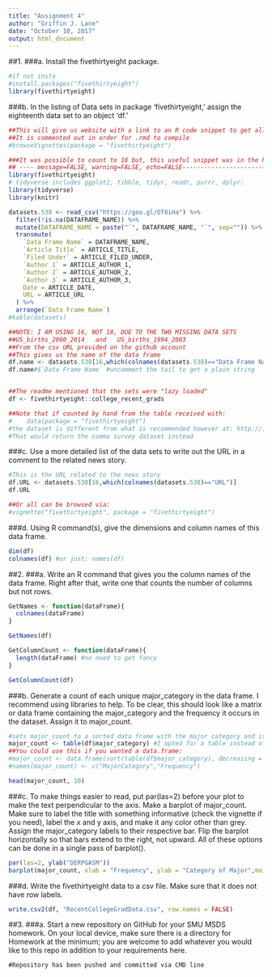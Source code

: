 ```yaml
---
title: "Assignment 4"
author: "Griffin J. Lane"
date: "October 10, 2017"
output: html_document
---
```


##1.
###a. Install the fivethirtyeight package.
```r
#if not insta
#install.packages("fivethirtyeight")
library(fivethirtyeight)
```

###b. In the listing of Data sets in package ‘fivethirtyeight,’ assign the eighteenth data set to an object ‘df.’
```r
##This will give us website with a link to an R code snippet to get all the datasets
##It is commented out in order for .rmd to compile
#browseVignettes(package = "fivethirtyeight")  

###It was possible to count to 18 but, this useful snippet was in the help docs for fivethirtyeight
## ---- message=FALSE, warning=FALSE, echo=FALSE---------------------------
library(fivethirtyeight)
# tidyverse includes ggplot2, tibble, tidyr, readr, purrr, dplyr:
library(tidyverse)
library(knitr)

datasets.538 <- read_csv("https://goo.gl/OT8iHa") %>% 
  filter(!is.na(DATAFRAME_NAME)) %>% 
  mutate(DATAFRAME_NAME = paste("`", DATAFRAME_NAME, "`", sep="")) %>% 
  transmute(
    `Data Frame Name` = DATAFRAME_NAME,
    `Article Title` = ARTICLE_TITLE,
    `Filed Under` = ARTICLE_FILED_UNDER,
    `Author 1` = ARTICLE_AUTHOR_1,
    `Author 2` = ARTICLE_AUTHOR_2,
    `Author 3` = ARTICLE_AUTHOR_3,
    Date = ARTICLE_DATE,
    URL = ARTICLE_URL
  ) %>% 
  arrange(`Data Frame Name`)
#kable(datasets)

##NOTE: I AM USING 16, NOT 18, DUE TO THE TWO MISSING DATA SETS
##US_births_2000_2014   and   US_births_1994_2003
##From the csv URL provided on the github account
##This gives us the name of the data frame
df.name <- datasets.538[16,which(colnames(datasets.538)=="Data Frame Name")] 
df.name#$`Data Frame Name` #uncomment the tail to get a plain string


##The readme mentioned that the sets were "lazy loaded"
df <- fivethirtyeight::college_recent_grads

##Note that if counted by hand from the table received with:
#    data(package = "fivethirtyeight")
#the dataset is different from what is recommended however at: http://127.0.0.1:10387/library/fivethirtyeight/doc/fivethirtyeight.Rmd
#That would return the comma survey dataset instead
```


###c. Use a more detailed list of the data sets to write out the URL in a comment to the related news story.
```r
#This is the URL related to the news story
df.URL <- datasets.538[16,which(colnames(datasets.538)=="URL")] 
df.URL

##Or all can be browsed via:
#vignette("fivethirtyeight", package = "fivethirtyeight")
```

###d. Using R command(s), give the dimensions and column names of this data frame.
```r
dim(df)
colnames(df) #or just: names(df)
```


##2.
###a. Write an R command that gives you the column names of the data frame. Right after that, write one that counts the number of columns but not rows. 
```r
GetNames <- function(dataFrame){
  colnames(dataFrame)
}

GetNames(df)

GetColumnCount <- function(dataFrame){
  length(dataFrame) #no need to get fancy
}

GetColumnCount(df)
```

###b. Generate a count of each unique major_category in the data frame. I recommend using libraries to help. To be clear, this should look like a matrix or data frame containing the major_category and the frequency it occurs in the dataset. Assign it to major_count.
```r
#sets major_count to a sorted data frame with the major category and it's frequency
major_count <- table(df$major_category) #I opted for a table instead of a data.frame
##You could use this if you wanted a data.frame:
#major_count <- data.frame(sort(table(df$major_category), decreasing = TRUE))
#names(major_count) <- c("MajorCategory","Frequency")

head(major_count, 10)
```

###c. To make things easier to read, put par(las=2) before your plot to make the text perpendicular to the axis. Make a barplot of major_count. Make sure to label the title with something informative (check the vignette if you need), label the x and y axis, and make it any color other than grey. Assign the major_category labels to their respective bar. Flip the barplot horizontally so that bars extend to the right, not upward. All of these options can be done in a single pass of barplot(). 
```r
par(las=2, ylab("DERPGASM"))
barplot(major_count, xlab = "Frequency", ylab = "Category of Major",main = "Major Categories and Their Frequency", col = "magenta", horiz = TRUE, cex.names = .5)
```

###d. Write the fivethirtyeight data to a csv file. Make sure that it does not have row labels.
```r
write.csv2(df, "RecentCollegeGradData.csv", row.names = FALSE)
```

##3.
###a. Start a new repository on GitHub for your SMU MSDS homework. On your local device, make sure there is a directory for Homework at the minimum; you are welcome to add whatever you would like to this repo in addition to your requirements here.
```{}
#Repository has been pushed and committed via CMD line
```

